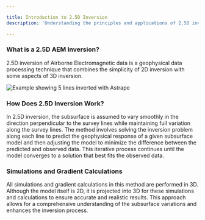 ```yaml
---

title: Introduction to 2.5D Inversion
description: 'Understanding the principles and applications of 2.5D inversion in geophysics'

---
```


### What is a 2.5D AEM Inversion?

2.5D inversion of Airborne Electromagnetic data is a geophysical data processing technique that combines the simplicity of 2D inversion with some aspects of 3D inversion.

<Frame caption="Example showing 5 lines inverted with Astrape">
  <img src="/images/intro.png" alt="Example showing 5 lines inverted with Astrape" />
</Frame>

### How Does 2.5D Inversion Work?

In 2.5D inversion, the subsurface is assumed to vary smoothly in the direction perpendicular to the survey lines while maintaining full variation along the survey lines. The method involves solving the inversion problem along each line to predict the geophysical response of a given subsurface model and then adjusting the model to minimize the difference between the predicted and observed data. This iterative process continues until the model converges to a solution that best fits the observed data.

### Simulations and Gradient Calculations

All simulations and gradient calculations in this method are performed in 3D. Although the model itself is 2D, it is projected into 3D for these simulations and calculations to ensure accurate and realistic results. This approach allows for a comprehensive understanding of the subsurface variations and enhances the inversion process.
